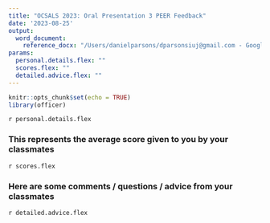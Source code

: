 ```yaml
---
title: "OCSALS 2023: Oral Presentation 3 PEER Feedback"
date: '2023-08-25'
output: 
  word_document: 
    reference_docx: "/Users/danielparsons/dparsonsiuj@gmail.com - Google Drive/My Drive/01_Research/Testing/assets/OCSALS_style.docx"
params:
  personal.details.flex: ""
  scores.flex: ""
  detailed.advice.flex: ""
---
```


```r
knitr::opts_chunk$set(echo = TRUE)
library(officer)

```
`r personal.details.flex`
<br>

### This represents the average score given to you by your classmates
`r scores.flex`
<br>

### Here are some comments / questions / advice from your classmates
`r detailed.advice.flex`
<br>







